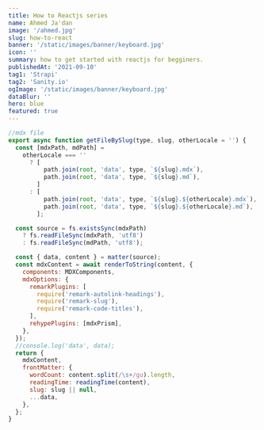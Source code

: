```yaml
---
title: How to Reactjs series
name: Ahmed Ja'dan
image: '/ahmed.jpg'
slug: how-to-react
banner: '/static/images/banner/keyboard.jpg'
icon: ''
summary: how to get started with reactjs for begginers.
publishedAt: '2021-09-10'
tag1: 'Strapi'
tag2: 'Sanity.io'
ogImage: '/static/images/banner/keyboard.jpg'
dataBlur: ''
hero: blue
featured: true
---
```



```jsx
//mdx file
export async function getFileBySlug(type, slug, otherLocale = '') {
  const [mdxPath, mdPath] =
    otherLocale === ''
      ? [
          path.join(root, 'data', type, `${slug}.mdx`),
          path.join(root, 'data', type, `${slug}.md`),
        ]
      : [
          path.join(root, 'data', type, `${slug}.${otherLocale}.mdx`),
          path.join(root, 'data', type, `${slug}.${otherLocale}.md`),
        ];

  const source = fs.existsSync(mdxPath)
    ? fs.readFileSync(mdxPath, 'utf8')
    : fs.readFileSync(mdPath, 'utf8');

  const { data, content } = matter(source);
  const mdxContent = await renderToString(content, {
    components: MDXComponents,
    mdxOptions: {
      remarkPlugins: [
        require('remark-autolink-headings'),
        require('remark-slug'),
        require('remark-code-titles'),
      ],
      rehypePlugins: [mdxPrism],
    },
  });
  //console.log('data', data);
  return {
    mdxContent,
    frontMatter: {
      wordCount: content.split(/\s+/gu).length,
      readingTime: readingTime(content),
      slug: slug || null,
      ...data,
    },
  };
}
```
